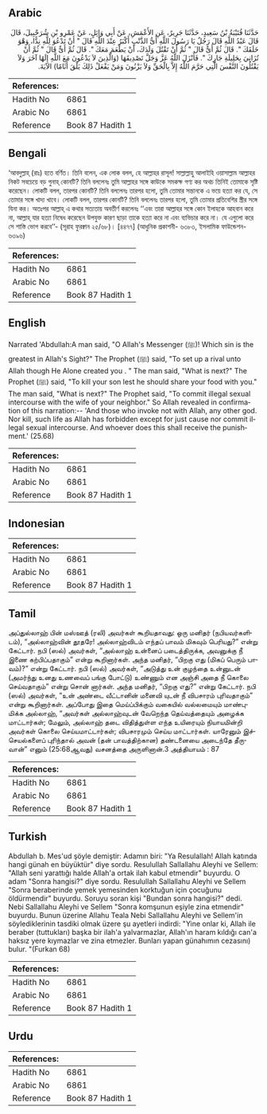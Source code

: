 ## Arabic


<div dir="rtl" lang="ar" style={{fontSize:'larger',backgroundColor:'#f8f9fa',padding:20}}>
حَدَّثَنَا قُتَيْبَةُ بْنُ سَعِيدٍ، حَدَّثَنَا جَرِيرٌ، عَنِ الأَعْمَشِ، عَنْ أَبِي وَائِلٍ، عَنْ عَمْرِو بْنِ شُرَحْبِيلَ، قَالَ قَالَ عَبْدُ اللَّهِ قَالَ رَجُلٌ يَا رَسُولَ اللَّهِ أَىُّ الذَّنْبِ أَكْبَرُ عِنْدَ اللَّهِ قَالَ ‏"‏ أَنْ تَدْعُوَ لِلَّهِ نِدًّا، وَهْوَ خَلَقَكَ ‏"‏‏.‏ قَالَ ثُمَّ أَىٌّ قَالَ ‏"‏ ثُمَّ أَنْ تَقْتُلَ وَلَدَكَ، أَنْ يَطْعَمَ مَعَكَ ‏"‏‏.‏ قَالَ ثُمَّ أَىٌّ قَالَ ‏"‏ ثُمَّ أَنْ تُزَانِيَ بِحَلِيلَةِ جَارِكَ ‏"‏‏.‏ فَأَنْزَلَ اللَّهُ عَزَّ وَجَلَّ تَصْدِيقَهَا ‏(‏وَالَّذِينَ لاَ يَدْعُونَ مَعَ اللَّهِ إِلَهًا آخَرَ وَلاَ يَقْتُلُونَ النَّفْسَ الَّتِي حَرَّمَ اللَّهُ إِلاَّ بِالْحَقِّ وَلاَ يَزْنُونَ وَمَنْ يَفْعَلْ ذَلِكَ‏ يَلْقَ أَثَامًا)‏ الآيَةَ‏.‏
</div>
<div style={{backgroundColor:'#f8f9fa',padding:20, marginBottom: 10}}><table> <thead> <tr> <th>References:</th> <th></th> </tr> </thead> <tbody><tr><td>Hadith No</td><td>6861</td></tr><tr><td>Arabic No</td><td>6861</td></tr><tr><td>Reference</td><td>Book 87 Hadith 1</td></tr></tbody></table></div>

## Bengali


<div dir="ltr" lang="bn" style={{fontSize:'larger',backgroundColor:'#f8f9fa',padding:20}}>
‘আবদুল্লাহ্ (রাঃ) হতে বর্ণিত। তিনি বলেন, এক লোক বলল, হে আল্লাহর রাসূল! সাল্লাল্লাহু আলাইহি ওয়াসাল্লাম আল্লাহর নিকট সবচেয়ে বড় গুনাহ্ কোনটি? তিনি বললেনঃ তুমি আল্লাহর সঙ্গে কাউকে সমকক্ষ গণ্য কর অথচ তিনিই তোমাকে সৃষ্টি করেছেন। লোকটি বলল, তারপর কোনটি? তিনি বললেনঃ তারপর হলো, তুমি তোমার সন্তানকে এ ভয়ে হত্যা কর যে, সে তোমার সঙ্গে খাদ্য খাবে। লোকটি বলল, তারপর কোনটি? তিনি বললেনঃ তারপর হলো, তুমি তোমার প্রতিবেশির স্ত্রীর সঙ্গে যিনা কর। অতঃপর আল্লাহ্ এ কথার সত্যতায় অবতীর্ণ করলেনঃ ‘‘এবং তারা আল্লাহর সঙ্গে কোন ইলাহকে আহবান করে না, আল্লাহ্ যার হত্যা নিষেধ করেছেন উপযুক্ত কারণ ছাড়া তাকে হত্যা করে না এবং ব্যভিচার করে না। যে এগুলো করে সে শাস্তি ভোগ করবে’’- (সূরাহ ফুরক্বান ২৫/৬৮)। [৪৪৭৭] (আধুনিক প্রকাশনী- ৬৩৮৩, ইসলামিক ফাউন্ডেশন- ৬৩৯৬)
</div>
<div style={{backgroundColor:'#f8f9fa',padding:20, marginBottom: 10}}><table> <thead> <tr> <th>References:</th> <th></th> </tr> </thead> <tbody><tr><td>Hadith No</td><td>6861</td></tr><tr><td>Arabic No</td><td>6861</td></tr><tr><td>Reference</td><td>Book 87 Hadith 1</td></tr></tbody></table></div>

## English


<div dir="ltr" lang="en" style={{fontSize:'larger',backgroundColor:'#f8f9fa',padding:20}}>
Narrated 'Abdullah:A man said, "O Allah's Messenger (ﷺ)! Which sin is the greatest in Allah's Sight?" The Prophet (ﷺ) said, "To set up a rival unto Allah though He Alone created you . " The man said, "What is next?" The Prophet (ﷺ) said, "To kill your son lest he should share your food with you." The man said, "What is next?" The Prophet said, "To commit illegal sexual intercourse with the wife of your neighbor." So Allah revealed in confirmation of this narration:-- 'And those who invoke not with Allah, any other god. Nor kill, such life as Allah has forbidden except for just cause nor commit illegal sexual intercourse. And whoever does this shall receive the punishment.' (25.68)
</div>
<div style={{backgroundColor:'#f8f9fa',padding:20, marginBottom: 10}}><table> <thead> <tr> <th>References:</th> <th></th> </tr> </thead> <tbody><tr><td>Hadith No</td><td>6861</td></tr><tr><td>Arabic No</td><td>6861</td></tr><tr><td>Reference</td><td>Book 87 Hadith 1</td></tr></tbody></table></div>

## Indonesian


<div dir="ltr" lang="id" style={{fontSize:'larger',backgroundColor:'#f8f9fa',padding:20}}>

</div>
<div style={{backgroundColor:'#f8f9fa',padding:20, marginBottom: 10}}><table> <thead> <tr> <th>References:</th> <th></th> </tr> </thead> <tbody><tr><td>Hadith No</td><td>6861</td></tr><tr><td>Arabic No</td><td>6861</td></tr><tr><td>Reference</td><td>Book 87 Hadith 1</td></tr></tbody></table></div>

## Tamil


<div dir="ltr" lang="ta" style={{fontSize:'larger',backgroundColor:'#f8f9fa',padding:20}}>
அப்துல்லாஹ் பின் மஸ்ஊத் (ரலி) அவர்கள் கூறியதாவது: ஒரு மனிதர் (நபியவர்களிடம்), “அல்லாஹ்வின் தூதரே! அல்லாஹ்விடம் எந்தப் பாவம் மிகவும் பெரியது?” என்று கேட்டார். நபி (ஸல்) அவர்கள், “அல்லாஹ் உன்னைப் படைத்திருக்க, அவனுக்கு நீ இணை கற்பிப்பதாகும்” என்று கூறினார்கள். அந்த மனிதர், “பிறகு எது (மிகப் பெரும் பாவம்)?” என்று கேட்டார். நபி (ஸல்) அவர்கள், “அடுத்து உன் குழந்தை உன்னுடன் (அமர்ந்து உனது உணவைப் பங்கு போட்டு) உண்ணும் என அஞ்சி அதை நீ கொலை செய்வதாகும்” என்று சொன் னார்கள். அந்த மனிதர், “பிறகு எது?” என்று கேட்டார். நபி (ஸல்) அவர்கள், “உன் அண்டை வீட்டானின் மனைவி யுடன் நீ விபசாரம் புரிவதாகும்” என்று கூறினார்கள். அப்போது இதை மெய்ப்பிக்கும் வகையில் வல்லமையும் மாண்புமிக்க அல்லாஹ், “அவர்கள் அல்லாஹ்வுடன் வேறெந்த தெய்வத்தையும் அழைக்க மாட்டார்கள்; மேலும், அல்லாஹ் தடை விதித்துள்ள எந்த உயிரையும் நியாயமின்றி அவர்கள் கொலை செய்யமாட்டார்கள்; விபசாரமும் செய்ய மாட்டார்கள். யாரேனும் இச்செயல்களைப் புரிந்தால் அவன் (தன் பாவத்திற்கான) தண்டனையை அடைந்தே தீருவான்” எனும் (25:68ஆவது) வசனத்தை அருளினான்.3 அத்தியாயம் : 87
</div>
<div style={{backgroundColor:'#f8f9fa',padding:20, marginBottom: 10}}><table> <thead> <tr> <th>References:</th> <th></th> </tr> </thead> <tbody><tr><td>Hadith No</td><td>6861</td></tr><tr><td>Arabic No</td><td>6861</td></tr><tr><td>Reference</td><td>Book 87 Hadith 1</td></tr></tbody></table></div>

## Turkish


<div dir="ltr" lang="tr" style={{fontSize:'larger',backgroundColor:'#f8f9fa',padding:20}}>
Abdullah b. Mes'ud şöyle demiştir: Adamın biri: "Ya Resulallah! Allah katında hangi günah en büyüktür" diye sordu. Resulullah Sallallahu Aleyhi ve Sellem: "Allah seni yarattığı halde Allah'a ortak ilah kabul etmendir" buyurdu. O adam "Sonra hangisi?" diye sordu. Resulullah Sallallahu Aleyhi ve Sellem "Sonra beraberinde yemek yemesinden korktuğun için çocuğunu öldürmendir" buyurdu. Soruyu soran kişi "Bundan sonra hangisi?" dedi. Nebi Sallallahu Aleyhi ve Sellem "Sonra komşunun eşiyle zina etmendir" buyurdu. Bunun üzerine Allahu Teala Nebi Sallallahu Aleyhi ve Sellem'in söylediklerinin tasdiki olmak üzere şu ayetleri indirdi: "Yine onlar ki, Allah ile beraber (tuttukları) başka bir ilah'a yalvarmazlar, Allah'ın haram kıldığı can'a haksız yere kıymazlar ve zina etmezler. Bunları yapan günahımın cezasını) bulur. "(Furkan 68)
</div>
<div style={{backgroundColor:'#f8f9fa',padding:20, marginBottom: 10}}><table> <thead> <tr> <th>References:</th> <th></th> </tr> </thead> <tbody><tr><td>Hadith No</td><td>6861</td></tr><tr><td>Arabic No</td><td>6861</td></tr><tr><td>Reference</td><td>Book 87 Hadith 1</td></tr></tbody></table></div>

## Urdu


<div dir="rtl" lang="ur" style={{fontSize:'larger',backgroundColor:'#f8f9fa',padding:20}}>

</div>
<div style={{backgroundColor:'#f8f9fa',padding:20, marginBottom: 10}}><table> <thead> <tr> <th>References:</th> <th></th> </tr> </thead> <tbody><tr><td>Hadith No</td><td>6861</td></tr><tr><td>Arabic No</td><td>6861</td></tr><tr><td>Reference</td><td>Book 87 Hadith 1</td></tr></tbody></table></div>
